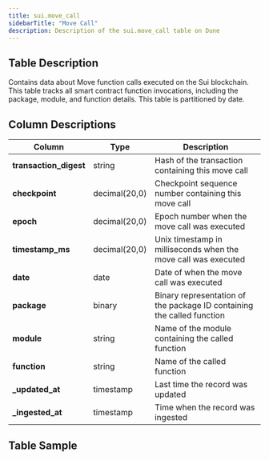 ```yaml
---
title: sui.move_call
sidebarTitle: "Move Call"
description: Description of the sui.move_call table on Dune
---
```


## Table Description
Contains data about Move function calls executed on the Sui blockchain. This table tracks all smart contract function invocations, including the package, module, and function details. This table is partitioned by date.

## Column Descriptions

| **Column** | **Type** | **Description** |
|------------|----------|-----------------|
| **transaction_digest** | string | Hash of the transaction containing this move call |
| **checkpoint** | decimal(20,0) | Checkpoint sequence number containing this move call |
| **epoch** | decimal(20,0) | Epoch number when the move call was executed |
| **timestamp_ms** | decimal(20,0) | Unix timestamp in milliseconds when the move call was executed |
| **date** | date | Date of when the move call was executed |
| **package** | binary | Binary representation of the package ID containing the called function |
| **module** | string | Name of the module containing the called function |
| **function** | string | Name of the called function |
| **_updated_at** | timestamp | Last time the record was updated |
| **_ingested_at** | timestamp | Time when the record was ingested |

## Table Sample


<TableSample tableSchema="sui" tableName="move_call" />
